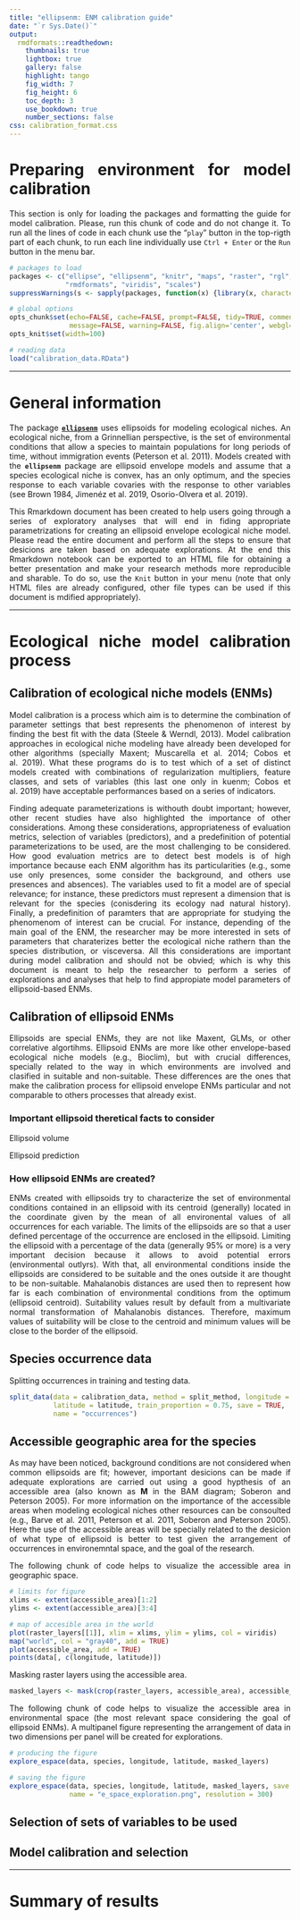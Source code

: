 ```yaml
---
title: "ellipsenm: ENM calibration guide"
date: "`r Sys.Date()`"
output:
  rmdformats::readthedown:
    thumbnails: true
    lightbox: true
    gallery: false
    highlight: tango
    fig_width: 7
    fig_height: 6
    toc_depth: 3
    use_bookdown: true
    number_sections: false
css: calibration_format.css
---
```


# Preparing environment for model calibration

This section is only for loading the packages and formatting the guide for model calibration. Please, run this chunk of code and do not change it. To run all the lines of code in each chunk use the "`play`" button in the top-rigth part of each chunk, to run each line individually use `Ctrl + Enter` or the `Run` button in the menu bar.

```r
# packages to load
packages <- c("ellipse", "ellipsenm", "knitr", "maps", "raster", "rgl", 
              "rmdformats", "viridis", "scales")
suppressWarnings(s <- sapply(packages, function(x) {library(x, character.only = T)}))

# global options
opts_chunk$set(echo=FALSE, cache=FALSE, prompt=FALSE, tidy=TRUE, comment=NA,
               message=FALSE, warning=FALSE, fig.align='center', webgl=hook_webgl)
opts_knit$set(width=100)

# reading data
load("calibration_data.RData")
```

<style>
body {text-align: justify}
</style>

<hr>

# General information

The package <a href="https://github.com/marlonecobos/ellipsenm" target="_blank">**`ellipsenm`**</a> uses ellipsoids for modeling ecological niches. An ecological niche, from a Grinnellian perspective, is the set of environmental conditions that allow a species to maintain populations for long periods of time, without immigration events (Peterson et al. 2011). Models created with the **`ellipsenm`** package are ellipsoid envelope models and assume that a species ecological niche is convex, has an only optimum, and the species response to each variable covaries with the response to other variables (see Brown 1984, Jimenéz et al. 2019, Osorio-Olvera et al. 2019). 

This Rmarkdown document has been created to help users going through a series of exploratory analyses that will end in fiding appropriate parametrizations for creating an ellipsoid envelope ecological niche model. Please read the entire document and perform all the steps to ensure that desicions are taken based on adequate explorations. At the end this Rmarkdown notebook can be exported to an HTML file for obtaining a better presentation and make your research methods more reproducible and sharable. To do so, use the `Knit` button in your menu (note that only HTML files are already configured, other file types can be used if this document is mdified appropriately).

<hr>

# Ecological niche model calibration process

## Calibration of ecological niche models (ENMs)

Model calibration is a process which aim is to determine the combination of parameter settings that best represents the phenomenon of interest by finding the best fit with the data (Steele & Werndl, 2013). Model calibration approaches in ecological niche modeling have already been developed for other algorithms (specially Maxent; Muscarella et al. 2014; Cobos et al. 2019). What these programs do is to test which of a set of distinct models created with combinations of regularization multipliers, feature classes, and sets of variables (this last one only in kuenm; Cobos et al. 2019) have acceptable performances based on a series of indicators. 

Finding adequate parameterizations is withouth doubt important; however, other recent studies have also highlighted the importance of other considerations. Among these considerations, appropriateness of evaluation metrics, selection of variables (predictors), and a predefinition of potential parameterizations to be used, are the most challenging to be considered. How good evaluation metrics are to detect best models is of high importance because each ENM algorithm has its particularities (e.g., some use only presences, some consider the background, and others use presences and absences). The variables used to fit a model are of special relevance; for instance, these predictors must represent a dimension that is relevant for the species (conisdering its ecology nad natural history). Finally, a predefinition of paramters that are appropriate for studying the phenomenom of interest can be crucial. For instance, depending of the main goal of the ENM, the researcher may be more interested in sets of parameters that charaterizes better the ecological niche rathern than the species distribution, or visceversa. All this considerations are important during model calibration and should not be obvied; which is why this document is meant to help the researcher to perform a series of explorations and analyses that help to find appropiate model parameters of ellipsoid-based ENMs.     

## Calibration of ellipsoid ENMs

Ellipsoids are special ENMs, they are not like Maxent, GLMs, or other correlative algortihms. Ellipsoid ENMs are more like other envelope-based ecological niche models (e.g., Bioclim), but with crucial differences, specially related to the way in which environments are involved and clasified in suitable and non-suitable. These differences are the ones that make the calibration process for ellipsoid envelope ENMs particular and not comparable to others processes that already exist.

### Important ellipsoid theretical facts to consider

Ellipsoid volume 

Ellipsoid prediction

### How ellipsoid ENMs are created?

ENMs created with ellipsoids try to characterize the set of environmental conditions contained in an ellipsoid with its centroid (generally) located in the coordinate given by the mean of all environental values of all occurrences for each variable. The limits of the ellipsoids are so that a user defined percentage of the occurrence are enclosed in the ellipsoid. Limiting the ellipsoid with a percentage of the data (generally 95% or more) is a very important decision because it allows to avoid potential errors (environmental outlyrs). With that, all environmental conditions inside the ellipsoids are considered to be suitable and the ones outside it are thought to be non-suitable. Mahalanobis distances are used then to represent how far is each combination of environmental conditions from the optimum (ellipsoid centroid). Suitability values result by default from a multivariate normal transformation of Mahalanobis distances. Therefore, maximum values of suitability will be close to the centroid and minimum values will be close to the border of the ellipsoid.     

## Species occurrence data

Splitting occurrences in training and testing data.

```r
split_data(data = calibration_data, method = split_method, longitude = longitude, 
           latitude = latitude, train_proportion = 0.75, save = TRUE, 
           name = "occurrences")
```


## Accessible geographic area for the species

As may have been noticed, background conditions are not considered when common ellipsoids are fit; however, important desicions can be made if adequate explorations are carried out using a good hypthesis of an accessible area (also known as **M** in the BAM diagram; Soberon and Peterson 2005). For more information on the importance of the accessible areas when modeling ecological niches other resources can be consoulted (e.g., Barve et al. 2011, Peterson et al. 2011, Soberon and Peterson 2005). Here the use of the accessible areas will be specially related to the desicion of what type of ellipsoid is better to test given the arrangement of occurrences in environemntal space, and the goal of the research.

The following chunk of code helps to visualize the accessible area in geographic space.

```r
# limits for figure
xlims <- extent(accessible_area)[1:2] 
ylims <- extent(accessible_area)[3:4] 

# map of accesible area in the world
plot(raster_layers[[1]], xlim = xlims, ylim = ylims, col = viridis)
map("world", col = "gray40", add = TRUE)
plot(accessible_area, add = TRUE)
points(data[, c(longitude, latitude)])
```

Masking raster layers using the accessible area.

```r
masked_layers <- mask(crop(raster_layers, accessible_area), accessible_area)
```


The following chunk of code helps to visualize the accessible area in environmental space (the most relevant space considering the goal of ellipsoid ENMs). A multipanel figure representing the arrangement of data in two dimensions per panel will be created for explorations.  

```r
# producing the figure
explore_espace(data, species, longitude, latitude, masked_layers)

# saving the figure
explore_espace(data, species, longitude, latitude, masked_layers, save = TRUE, 
               name = "e_space_exploration.png", resolution = 300)

```


## Selection of sets of variables to be used

## Model calibration and selection


<hr>

# Summary of results
